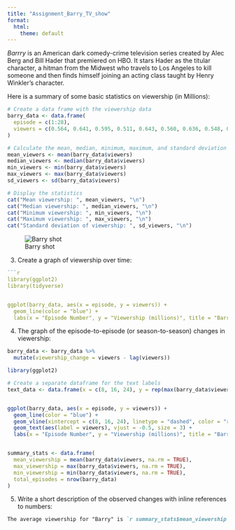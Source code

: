 ```yaml
---
title: "Assignment_Barry_TV_show"
format:
  html:
    theme: default
---
```


_Barrry_ is an American dark comedy-crime television series created by Alec Berg and Bill Hader that premiered on HBO. It stars Hader as the titular character, a hitman from the Midwest who travels to Los Angeles to kill someone and then finds himself joining an acting class taught by Henry Winkler's character.

Here is a summary of some basic statistics on viewership (in Millions):

```r
# Create a data frame with the viewership data
barry_data <- data.frame(
  episode = c(1:28),
  viewers = c(0.564, 0.641, 0.595, 0.511, 0.643, 0.560, 0.636, 0.548, 0.532, 0.424, 1.78, 1.94, 2.03, 1.99, 1.87, 2.21, 0.249, 0.294, 0.299, 0.270, 0.257, 0.210, 0.261, 0.221, 0.274, 0.216, 0.208, 0.303)
)

# Calculate the mean, median, minimum, maximum, and standard deviation
mean_viewers <- mean(barry_data$viewers)
median_viewers <- median(barry_data$viewers)
min_viewers <- min(barry_data$viewers)
max_viewers <- max(barry_data$viewers)
sd_viewers <- sd(barry_data$viewers)

# Display the statistics
cat("Mean viewership: ", mean_viewers, "\n")
cat("Median viewership: ", median_viewers, "\n")
cat("Minimum viewership: ", min_viewers, "\n")
cat("Maximum viewership: ", max_viewers, "\n")
cat("Standard deviation of viewership: ", sd_viewers, "\n")

```


![Barry shot](https://raw.githubusercontent.com/RafalMisiorski/RRcourse2023/main/Quarto_1_Assignment/Barry_pic.jpg "Barry shot")


3. Create a graph of viewership over time:

```r
```r
library(ggplot2)
library(tidyverse)


ggplot(barry_data, aes(x = episode, y = viewers)) +
  geom_line(color = "blue") +
  labs(x = "Episode Number", y = "Viewership (millions)", title = "Barry Viewership Over Time")

```



4. The graph of the episode-to-episode (or season-to-season) changes in viewership:


```r
barry_data <- barry_data %>%
  mutate(viewership_change = viewers - lag(viewers))
```


```r
library(ggplot2)

# Create a separate dataframe for the text labels
text_data <- data.frame(x = c(8, 16, 24), y = rep(max(barry_data$viewership_change), 3), label = c("8", "16", "24"))


ggplot(barry_data, aes(x = episode, y = viewers)) +
  geom_line(color = "blue") +
  geom_vline(xintercept = c(8, 16, 24), linetype = "dashed", color = "red") +
  geom_text(aes(label = viewers), vjust = -0.5, size = 3) +
  labs(x = "Episode Number", y = "Viewership (millions)", title = "Barry Viewership Over Time")



```

```r

summary_stats <- data.frame(
  mean_viewership = mean(barry_data$viewers, na.rm = TRUE),
  max_viewership = max(barry_data$viewers, na.rm = TRUE),
  min_viewership = min(barry_data$viewers, na.rm = TRUE),
  total_episodes = nrow(barry_data)
)

```

5. Write a short description of the observed changes with inline references to numbers:

```markdown
The average viewership for "Barry" is `r summary_stats$mean_viewership` million viewers per episode. The highest viewership was achieved by episode `r which.max(barry_data$viewers)` with `r summary_stats$max_viewership` million viewers, while the lowest viewership was for episode `r which.min(barry_data$viewers)` with `r summary_stats$min_viewership` million viewers. Over the course of `r summary_stats$total_episodes` episodes, there have been both increases and decreases in viewership, as shown in the graphs above.
```
